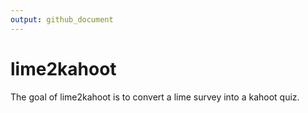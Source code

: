 ```yaml
---
output: github_document
---
```


<!-- README.md is generated from README.Rmd. Please edit that file -->


# lime2kahoot

<!-- badges: start -->
<!-- badges: end -->

The goal of lime2kahoot is to convert a lime survey into a kahoot quiz.

